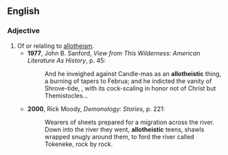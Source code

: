 ==English==
===Adjective===
{{en-adj}}
# Of or relating to [[allotheism]].
#*'''1977''', John B. Sanford, ''View from This Wilderness: American Literature As History'', p. 45:
#*:And he inveighed against Candle-mas as an '''allotheistic''' thing, a burning of tapers to Februa; and he indicted the vanity of Shrove-tide, , with its cock-scaling in honor not of Christ but Themistocles...
#*'''2000''', Rick Moody, ''Demonology: Stories'', p. 221:
#*:Wearers of sheets prepared for a migration across the river. Down into the river they went, '''allotheistic''' teens, shawls wrapped snugly around them, to ford the river called Tokeneke, rock by rock.